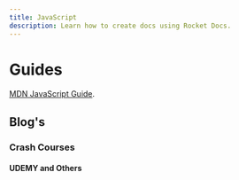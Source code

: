 ```yaml
---
title: JavaScript
description: Learn how to create docs using Rocket Docs.
---
```



# Guides


[MDN JavaScript Guide](https://developer.mozilla.org/en-US/docs/Web/JavaScript/Guide).



## Blog's





### Crash Courses



#### UDEMY and Others 
